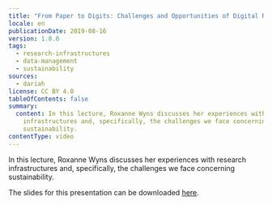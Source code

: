 ```yaml
---
title: "From Paper to Digits: Challenges and Opportunities of Digital Research"
locale: en
publicationDate: 2019-08-16
version: 1.0.0
tags:
  - research-infrastructures
  - data-management
  - sustainability
sources:
  - dariah
license: CC BY 4.0
tableOfContents: false
summary:
  content: In this lecture, Roxanne Wyns discusses her experiences with research
    infrastructures and, specifically, the challenges we face concerning
    sustainability.
contentType: video
---
```

In this lecture, Roxanne Wyns discusses her experiences with research infrastructures and, specifically, the challenges we face concerning sustainability.

The slides for this presentation can be downloaded [here](https://www.dariah.eu/wp-content/uploads/2017/06/20170427_Paper2Digits_DARIAH-Annual-2017RW.pdf).

<VideoCard title="From Paper to Digits" subtitle="Challenges and Opportunities of Digital Research" id="PQ0YIeMxhcE" image="images/roxanne-wyns.png" />

